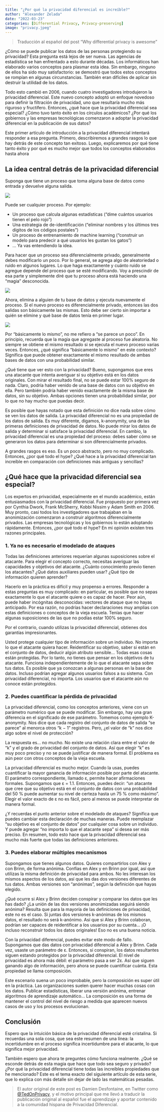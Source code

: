 ```yaml
---
title: "¿Por qué la privacidad diferencial es increíble?"
author: "Alexander Zelada"
date: "2022-03-23"
categories: [Differential Privacy, Privacy-preserving]
image: "privacy.jpeg"
---
```

> Traducción al español del post "Why differential privacy is awesome"

¿Cómo se puede publicar los datos de las personas protegiendo su privacidad? Esta pregunta está lejos de ser nueva. Las agencias de estadística se han enfrentado a esto durante décadas. Los informáticos han elaborado varios conceptos para plasmar esta idea. Sin embargo, ninguno de ellos ha sido muy satisfactorio: se demostró que todos estos conceptos se rompían en algunas circunstancias. También eran difíciles de aplicar sin destruir la utilidad de los datos.

Todo esto cambió en 2006, cuando cuatro investigadores introdujeron la privacidad diferencial. Este nuevo concepto adoptó un enfoque novedoso para definir la filtración de privacidad, uno que resultaría mucho más riguroso y fructífero. Entonces, ¿qué hace que la privacidad diferencial sea especial? ¿Cómo tuvo tanto éxito en los círculos académicos? ¿Por qué los gobiernos y las empresas tecnológicas comenzaron a adoptar la privacidad diferencial en la publicación de sus  datos?

Este primer artículo de introducción a la privacidad diferencial intentará responder a esa pregunta. Primero, describiremos a grandes rasgos lo que hay detrás de este concepto tan exitoso. Luego, explicaremos por qué tiene tanto éxito y por qué es mucho mejor que todos los conceptos elaborados hasta ahora


## La idea central detrás de la privacidad diferencial

Suponga que tiene un proceso que toma alguna base de datos como entrada y devuelve alguna salida.

![](df1.png)

Puede ser cualquier proceso. Por ejemplo:

- Un proceso que calcula algunas estadísticas ("dime cuántos usuarios tienen el pelo rojo")
- Una estrategia de de-identificación ("eliminar nombres y los últimos tres dígitos de los códigos postales")
- Un proceso de entrenamiento de machine learning ("construir un modelo para predecir a qué usuarios les gustan los gatos")
- ... Ya vas entendiendo la idea.

Para hacer que un proceso sea diferencialmente privado, generalmente debes modificarlo un poco. Por lo general, se agrega algo de aleatoriedad o ruido en algunos lugares. Lo que haga exactamente y cuánto ruido se agregue depende del proceso que se esté modificando. Voy a prescindir de esa parte y simplemente diré que tu proceso ahora está haciendo una “magia” desconocida.

![](df2.png)

Ahora, elimina a alguien de tu base de datos y ejecuta nuevamente el proceso. Si el nuevo proceso es diferencialmente privado, entonces las dos salidas son básicamente las mismas. Esto debe ser cierto sin importar a quién se elimine y qué base de datos tenía en primer lugar.

![](df3.png)

Por "básicamente lo mismo", no me refiero a "se parece un poco". En principio, recuerda que la magia que agregaste al proceso fue aleatoria. No siempre se obtiene el mismo resultado si se ejecuta el nuevo proceso varias veces. Entonces, ¿qué significa "básicamente lo mismo" en este contexto? Significa que puede obtener exactamente el mismo resultado de ambas bases de datos con una probabilidad similar.

¿Qué tiene que ver esto con la privacidad? Bueno, supongamos que eres una atacante que intenta averiguar si su objetivo está en los datos originales. Con mirar el resultado final, no se puede estar 100% seguro de nada. Claro, podría haber venido de una base de datos con su objetivo en ella. Pero también podría haber venido exactamente de la misma base de datos, sin su objetivo. Ambas opciones tienen una probabilidad similar, por lo que no hay mucho que puedas decir.

Es posible que hayas notado que esta definición no dice nada sobre cómo se ven los datos de salida. La privacidad diferencial no es una propiedad de los datos de salida. Es muy diferente, digamos, k-anonymity, una de las primeras definiciones de privacidad de datos. No puede mirar los datos de salida y determinar si satisface la privacidad diferencial. En cambio, la privacidad diferencial es una propiedad del proceso: debes saber cómo se generaron los datos para determinar si son diferencialmente privados.

A grandes rasgos es eso. Es un poco abstracto, pero no muy complicado. Entonces, ¿por qué todo el hype? ¿Qué hace a la privacidad diferencial tan increíble en comparación con definiciones más antiguas y sencillas?

## ¿Qué hace que la privacidad diferencial sea especial?

Los expertos en privacidad, especialmente en el mundo académico, están entusiasmados con la privacidad diferencial. Fue propuesto por primera vez por Cynthia Dwork, Frank McSherry, Kobbi Nissim y Adam Smith en 2006. Muy pronto, casi todos los investigadores que trabajaban en la anonimización comenzaron a construir algoritmos diferencialmente privados. Las empresas tecnológicas y los gobiernos lo están adoptando rápidamente. Entonces, ¿por qué todo el hype? En mi opinión existen tres razones principales.

### 1. Ya no es necesario el modelado de ataques

Todas las definiciones anteriores requerían algunas suposiciones sobre el atacante. Para elegir el concepto correcto, necesitas averiguar las capacidades y objetivos del atacante. ¿Cuánto conocimiento previo tienen los atacantes? ¿Qué datos auxiliares pueden usar? ¿Qué tipo de información quieren aprender?

Hacerlo en la práctica es difícil y muy propenso a errores. Responder a estas preguntas es muy complicado: en particular, es posible que no sepas exactamente lo que el atacante quiere o es capaz de hacer. Peor aún, puede haber incógnitas desconocidas: vectores de ataque que no hayas anticipado. Por esa razón, no podrías hacer declaraciones muy amplias con estas definiciones o conceptos de la vieja escuela. Tenías que hacer algunas suposiciones de las que no podías estar 100% seguro.

Por el contrario, cuando utilizas la privacidad diferencial, obtienes dos garantías impresionantes.

Usted protege cualquier tipo de información sobre un individuo. No importa lo que el atacante quiera hacer. Reidentificar su objetivo, saber si están en el conjunto de datos, deducir algún atributo sensible... Todas esas cosas están protegidas. Por lo tanto, no tienes que pensar en los objetivos de tu atacante.
Funciona independientemente de lo que el atacante sepa sobre tus datos. Es posible que ya conozcan a algunas personas en la base de datos. Incluso podrían agregar algunos usuarios falsos a su sistema. Con privacidad diferencial, no importa. Los usuarios que el atacante aún no conoce están protegidos.

### 2. Puedes cuantificar la pérdida de privacidad

La privacidad diferencial, como los conceptos anteriores, viene con un parámetro numérico que se puede modificar. Sin embargo, hay una gran diferencia en el significado de ese parámetro. Tomemos como ejemplo K-anonymity. Nos dice que cada registro del conjunto de datos de salida "se parece" al menorca otros “k − 1” registros. Pero, ¿el valor de “k” nos dice algo sobre el nivel de protección?

La respuesta es… no mucho. No existe una relación clara entre el valor de “k” y el grado de privacidad del conjunto de datos. Así que elegir “k” es muy poco preciso y no se puede justificar de manera formal. El problema es aún peor con otros conceptos de la vieja escuela.

La privacidad diferencial es mucho mejor. Cuando la usas, puedes cuantificar la mayor ganancia de información posible por parte del atacante. El parámetro correspondiente, llamado ε, permite hacer afirmaciones formales. Supongamos que ε = 1.1. Entonces, puedes decir: "un atacante que cree que su objetivo está en el conjunto de datos con una probabilidad del 50 % puede aumentar su nivel de certeza hasta un 75 % como máximo". Elegir el valor exacto de ε no es fácil, pero al menos se puede interpretar de manera formal.

¿Y recuerdas el punto anterior sobre el modelado de ataques? Significa que puedes cambiar esta declaración de muchas maneras. Puede reemplazar "su objetivo es el conjunto de datos" por cualquier cosa sobre un individuo. Y puede agregar "no importa lo que el atacante sepa" si desea ser más preciso. En resumen, todo esto hace que la privacidad diferencial sea mucho más fuerte que todas las definiciones anteriores.

### 3. Puedes elaborar múltiples mecanismos

Supongamos que tienes algunos datos. Quieres compartirlos con Alex y con Brinn, de forma anónima. Confías en Alex y en Brinn por igual, así que utilizas la misma definición de privacidad para ambos. No les interesan los mismos aspectos de los datos, así que les das dos versiones diferentes de tus datos. Ambas versiones son "anónimas", según la definición que hayas elegido.

¿Qué ocurre si Alex y Brinn deciden conspirar y comparar los datos que les has dado? ¿La unión de las dos versiones anonimizadas seguirá siendo anónima? Resulta que para la mayoría de las definiciones de privacidad, este no es el caso. Si juntas dos versiones k-anónimas de los mismos datos, el resultado no será k-anónimo. Así que si Alex y Brinn colaboran, podrían ser capaces de reidentificar a los usuarios por su cuenta... ¡O incluso reconstruir todos los datos originales! Eso no es una buena noticia.

Con la privacidad diferencial, puedes evitar este modo de fallo. Supongamos que das datos con privacidad diferencial a Alex y Brinn. Cada vez, usaste un parámetro de ε. Entonces, si conspiran, los datos resultantes siguen estando protegidos por la privacidad diferencial. El nivel de privacidad es ahora más débil: el parámetro pasa a ser 2ε. Así que siguen ganando algo de información, pero ahora se puede cuantificar cuánta. Esta propiedad se llama composición.

Este escenario suena un poco improbable, pero la composición es super útil en la práctica. Las organizaciones suelen querer hacer muchas cosas con los datos. Publicar estadísticas, liberar una versión anónima, entrenar algoritmos de aprendizaje automático... La composición es una forma de mantener el control del nivel de riesgo a medida que aparecen nuevos casos de uso y los procesos evolucionan.


## Conclusión

Espero que la intuición básica de la privacidad diferencial esté cristalina. Si recuerdas una sola cosa, que sea este resumen de una línea: la incertidumbre en el proceso significa incertidumbre para el atacante, lo que significa mejor privacidad.

También espero que ahora te preguntes cómo funciona realmente. ¿Qué se esconde detrás de esta magia que hace que todo sea seguro y privado? ¿Por qué la privacidad diferencial tiene todas las increíbles propiedades que he mencionado? Este es el tema exacto del siguiente artículo de esta serie, que lo explica con más detalle sin dejar de lado las matemáticas pesadas.


> El autor original de este post es Damien Desfontaine, en Twitter como [@TedOnPrivacy](https://twitter.com/TedOnPrivacy), y el motivo principal que me llevó a traducir la publicación original al español fue el aprendizaje y aportar contenido a la comunidad hispana de Privacidad Diferencial.

